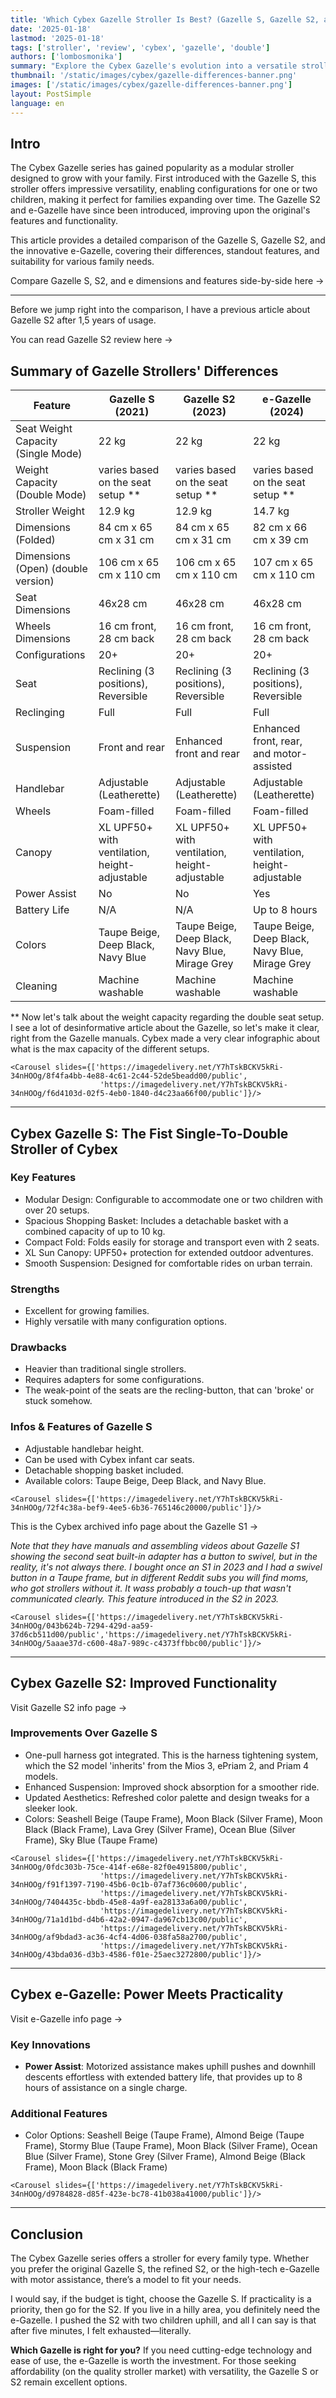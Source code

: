 ```yaml
---
title: 'Which Cybex Gazelle Stroller Is Best? (Gazelle S, Gazelle S2, and e-Gazelle)'
date: '2025-01-18'
lastmod: '2025-01-18'
tags: ['stroller', 'review', 'cybex', 'gazelle', 'double']
authors: ['lombosmonika']
summary: "Explore the Cybex Gazelle's evolution into a versatile stroller for families, comparing features from the original Gazelle S to the latest Gazelle e."
thumbnail: '/static/images/cybex/gazelle-differences-banner.png'
images: ['/static/images/cybex/gazelle-differences-banner.png']
layout: PostSimple
language: en
---
```


## Intro

The Cybex Gazelle series has gained popularity as a modular stroller designed to grow with your family. First introduced with the Gazelle S, this stroller offers impressive versatility, enabling configurations for one or two children, making it perfect for families expanding over time. The Gazelle S2 and e-Gazelle have since been introduced, improving upon the original's features and functionality.

This article provides a detailed comparison of the Gazelle S, Gazelle S2, and the innovative e-Gazelle, covering their differences, standout features, and suitability for various family needs.

<div className="pt-4 xl:pt-8">
    <Link
        href={'https://www.strollerina.com/en/compare?ids=gazelles2-16014%2Ce-gazelles-16018'}
        className="text-primary hover:brightness-125 dark:hover:brightness-125"
        aria-label={'gazelle comparison info page'}
    >
        Compare Gazelle S, S2, and e dimensions and features side-by-side here &rarr;
    </Link>
</div>

---

Before we jump right into the comparison, I have a previous article about Gazelle S2 after 1,5 years of usage.
<div className="pb-4 xl:pb-8">
    <Link
        href={'https://www.strollerina.com/en/blog/en/blog/cybex/gazelles2-16014/cybex-gazelle-s2-impartial-review'}
        className="text-primary hover:brightness-125 dark:hover:brightness-125"
        aria-label={'gazelle comparison info page'}
    >
        You can read Gazelle S2 review here &rarr;
    </Link>
</div>


## Summary of Gazelle Strollers' Differences

| Feature                          | Gazelle S (2021)           | Gazelle S2  (2023)        | e-Gazelle (2024)          |
|----------------------------------|----------------------|---------------------|--------------------|
| Seat Weight Capacity (Single Mode)   | 22 kg               | 22 kg              | 22 kg             |
| Weight Capacity (Double Mode)   | varies based on the seat setup **   | varies based on the seat setup ** | varies based on the seat setup ** |
| Stroller Weight                 | 12.9 kg             | 12.9 kg            | 14.7 kg           |
| Dimensions (Folded)             | 84 cm x 65 cm x 31 cm | 84 cm x 65 cm x 31 cm | 82 cm x 66 cm x 39 cm |
| Dimensions (Open) (double version)               | 106 cm x 65 cm x 110 cm | 106 cm x 65 cm x 110 cm | 107 cm x 65 cm x 110 cm |
| Seat Dimensions                    | 46x28 cm                 | 46x28 cm                  | 46x28 cm                |
| Wheels Dimensions                    | 16 cm front, 28 cm back                  | 16 cm front, 28 cm back                   | 16 cm front, 28 cm back               |
| Configurations                  | 20+                 | 20+                | 20+               |
| Seat                   | Reclining (3 positions), Reversible                  | Reclining (3 positions), Reversible                 | Reclining (3 positions), Reversible               |
| Reclinging                    | Full                  | Full                 | Full               |
| Suspension                      | Front and rear       | Enhanced front and rear | Enhanced front, rear, and motor-assisted |
| Handlebar                       | Adjustable (Leatherette)    | Adjustable (Leatherette)  | Adjustable (Leatherette) |
| Wheels                          | Foam-filled          | Foam-filled        | Foam-filled |
| Canopy                          | XL UPF50+  with ventilation, height-adjustable       | XL UPF50+ with ventilation, height-adjustable  | XL UPF50+ with ventilation, height-adjustable  |
| Power Assist                    | No                  | No                 | Yes               |
| Battery Life                    | N/A                 | N/A                | Up to 8 hours     |
| Colors                          | Taupe Beige, Deep Black, Navy Blue | Taupe Beige, Deep Black, Navy Blue, Mirage Grey | Taupe Beige, Deep Black, Navy Blue, Mirage Grey |
| Cleaning           | Machine washable               | Machine washable               | Machine washable            | 


** Now let's talk about the weight capacity regarding the double seat setup.  I see a lot of desinformative article about the Gazelle, so let's make it clear, right from the Gazelle manuals.
Cybex made a very clear infographic about what is the max capacity of the different setups.

<div key="weight-capacity-of-cybex-gazelle-s-s2-e-gazelle">

    <Carousel slides={['https://imagedelivery.net/Y7hTskBCKV5kRi-34nHOOg/8f4fa4bb-4e88-4c61-2c44-52de5beadd00/public',
                        'https://imagedelivery.net/Y7hTskBCKV5kRi-34nHOOg/f6d4103d-02f5-4eb0-1840-d4c23aa66f00/public']}/>

</div>

---

## Cybex Gazelle S: The Fist Single-To-Double Stroller of Cybex

### Key Features
- Modular Design: Configurable to accommodate one or two children with over 20 setups.
- Spacious Shopping Basket: Includes a detachable basket with a combined capacity of up to 10 kg.
- Compact Fold: Folds easily for storage and transport even with 2 seats.
- XL Sun Canopy: UPF50+ protection for extended outdoor adventures.
- Smooth Suspension: Designed for comfortable rides on urban terrain.

### Strengths
- Excellent for growing families.
- Highly versatile with many configuration options.

### Drawbacks
- Heavier than traditional single strollers.
- Requires adapters for some configurations.
- The weak-point of the seats are the recling-button, that can 'broke' or stuck somehow.

### Infos & Features of Gazelle S
- Adjustable handlebar height.
- Can be used with Cybex infant car seats.
- Detachable shopping basket included.
- Available colors: Taupe Beige, Deep Black, and Navy Blue.

<div key="features-straps-and-colors-of-cybex-gazelle-s">

    <Carousel slides={['https://imagedelivery.net/Y7hTskBCKV5kRi-34nHOOg/72f4c38a-bef9-4ee5-6b36-765146c20000/public']}/>

</div>

<div className="pt-4 xl:pt-8">
    <Link
        href={'https://www.cybex-online.com/en/be/p/ST_GO_Gazelle_S_1_EN.html'}
        className="text-primary hover:brightness-125 dark:hover:brightness-125"
        aria-label={'e-Gazelle info page'}
    >
        This is the Cybex archived info page about the Gazelle S1 &rarr;
    </Link>
</div>

*Note that they have manuals and assembling videos about Gazelle S1 showing the second seat built-in adapter has a button to swivel, but in the reality, it's not always there. I bought once an S1 in 2023 and I had a swivel button in a Taupe frame, but in different Reddit subs you will find moms, who got strollers without it. It wass probably a touch-up that wasn't communicated clearly. This feature introduced in the S2 in 2023.*

<div key="features-straps-and-colors-of-cybex-gazelle-s">

    <Carousel slides={['https://imagedelivery.net/Y7hTskBCKV5kRi-34nHOOg/043b624b-7294-429d-aa59-37d6cb511d00/public','https://imagedelivery.net/Y7hTskBCKV5kRi-34nHOOg/5aaae37d-c600-48a7-989c-c4373ffbbc00/public']}/>

</div>


---

## Cybex Gazelle S2: Improved Functionality

<BlogCarousel
    title="Images of Gazelle S2"
    id="gazelleS2-17012"
/>

<div className="pt-4 xl:pt-8">
    <Link
        href={'https://www.strollerina.com/en/strollers/cybex/gazelleS2-17012'}
        className="text-primary hover:brightness-125 dark:hover:brightness-125"
        aria-label={'gazelle S2 info page'}
    >
        Visit Gazelle S2 info page &rarr;
    </Link>
</div>

### Improvements Over Gazelle S
- One-pull harness got integrated. This is the harness tightening system, which the S2 model 'inherits' from the Mios 3, ePriam 2, and Priam 4 models.
- Enhanced Suspension: Improved shock absorption for a smoother ride.
- Updated Aesthetics: Refreshed color palette and design tweaks for a sleeker look.
- Colors: Seashell Beige (Taupe Frame), Moon Black (Silver Frame), Moon Black (Black Frame), Lava Grey (Silver Frame), Ocean Blue (Silver Frame), Sky Blue (Taupe Frame)

<div key="features-straps-and-colors-of-cybex-gazelle-s2">

    <Carousel slides={['https://imagedelivery.net/Y7hTskBCKV5kRi-34nHOOg/0fdc303b-75ce-414f-e68e-82f0e4915800/public',
                        'https://imagedelivery.net/Y7hTskBCKV5kRi-34nHOOg/f91f1397-7190-45b6-0c1b-07af736c0600/public',
                        'https://imagedelivery.net/Y7hTskBCKV5kRi-34nHOOg/7404435c-bbdb-45e8-4a9f-ea28133a6a00/public',
                        'https://imagedelivery.net/Y7hTskBCKV5kRi-34nHOOg/71a1d1bd-d4b6-42a2-0947-da967cb13c00/public',
                        'https://imagedelivery.net/Y7hTskBCKV5kRi-34nHOOg/af9bdad3-ac36-4cf4-4d06-038fa58a2700/public',
                        'https://imagedelivery.net/Y7hTskBCKV5kRi-34nHOOg/43bda036-d3b3-4586-f01e-25aec3272800/public']}/>

</div>

---

## Cybex e-Gazelle: Power Meets Practicality

<BlogCarousel
    title="Images of e-Gazelle"
    id="gazelleE-17013"
/>

<div className="pt-4 xl:pt-8">
    <Link
        href={'https://www.strollerina.com/en/strollers/cybex/e-gazelles-16018'}
        className="text-primary hover:brightness-125 dark:hover:brightness-125"
        aria-label={'e-Gazelle info page'}
    >
        Visit e-Gazelle info page &rarr;
    </Link>
</div>

### Key Innovations
- **Power Assist**: Motorized assistance makes uphill pushes and downhill descents effortless with extended battery life, that provides up to 8 hours of assistance on a single charge.

### Additional Features
- Color Options: Seashell Beige (Taupe Frame), Almond Beige (Taupe Frame), Stormy Blue (Taupe Frame), Moon Black (Silver Frame), Ocean Blue (Silver Frame), Stone Grey (Silver Frame), Almond Beige (Black Frame), Moon Black (Black Frame)

<div key="features-straps-and-colors-of-cybex-gazelle-e">

    <Carousel slides={['https://imagedelivery.net/Y7hTskBCKV5kRi-34nHOOg/d9784828-d85f-423e-bc78-41b038a41000/public']}/>

</div>

---

## Conclusion

The Cybex Gazelle series offers a stroller for every family type. Whether you prefer the original Gazelle S, the refined S2, or the high-tech e-Gazelle with motor assistance, there’s a model to fit your needs.

I would say, if the budget is tight, choose the Gazelle S. If practicality is a priority, then go for the S2. If you live in a hilly area, you definitely need the e-Gazelle. I pushed the S2 with two children uphill, and all I can say is that after five minutes, I felt exhausted—literally.

**Which Gazelle is right for you?** If you need cutting-edge technology and ease of use, the e-Gazelle is worth the investment. For those seeking affordability (on the quality stroller market) with versatility, the Gazelle S or S2 remain excellent options.
